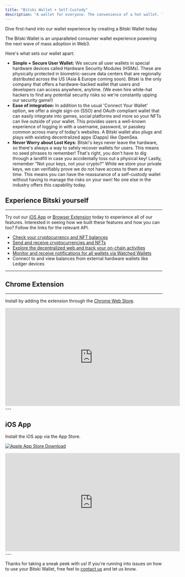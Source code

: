 ```yaml
---
title: "Bitski Wallet + Self-Custody"
description: "A wallet for everyone. The convenience of a hot wallet. The security of a cold wallet."
---
```


<Card title="Not a developer?" icon="wallet" href="https://user.bitski.com/login">Dive first-hand into our wallet experience by creating a Bitski Wallet today</Card>

The Bitski Wallet is an unparalleled consumer wallet experience powering the next wave of mass adoption in Web3.

Here's what sets our wallet apart:

- **Simple + Secure User Wallet:** We secure all user wallets in special
  hardware devices called Hardware Security Modules (HSMs). These are physically
  protected in biometric-secure data centers that are regionally distributed
  across the US (Asia & Europe coming soon). Bitski is the only company that
  offers a hardware-backed wallet that users and developers can access anywhere,
  anytime. (We even hire white-hat hackers to find any potential security risks
  so we're constantly upping our security game!)
- **Ease of integration:** In addition to the usual 'Connect Your Wallet' option,
  we offer a single sign-on (SSO) and OAuth compliant wallet that can easily integrate
  into games, social platforms and more so your NFTs can live outside of your wallet.
  This provides users a well-known experience of logging in with a username,
  password, or passkey common across many of today's websites. A Bitski wallet also
  plugs and plays with existing decentralized apps (Dapps) like OpenSea.
- **Never Worry about Lost Keys:** Bitski's keys never leave the hardware, so
  there's always a way to safely recover wallets for users. This means no seed
  phrases to remember! That's right, you don't have to dig through a landfill in case you
  accidentally toss out a physical key! Lastly, remember "Not your keys,
  not your crypto?" While we store your private keys, we can verifiably prove we do not
  have access to them at any time. This means you can have the reassurance of a self-custody
  wallet without having to manage the risks on your own! No one else in the
  industry offers this capability today.

## Experience Bitski yourself
---
Try out our [iOS App](https://apps.apple.com/us/app/bitski-wallet/id1587199538) or [Browser Extension](https://chrome.google.com/webstore/detail/bitski/feejiigddaafeojfddjjlmfkabimkell) today to experience all of our features. Interested in seeing how we built these features and how you can too? Follow the links for the relevant API.

- [Check your cryptocurrency and NFT balances](/wallet-as-a-service/wallet-experience-apis/get-v2-balances)
- [Send and receive cryptocurrencies and NFTs](/wallet-as-a-service/wallet-experience-apis/get-v1-transactions)
- [Explore the decentralized web and track your on-chain activities](/wallet-as-a-service/wallet-experience-apis/get-v2-activity)
- [Monitor and receive notifications for all wallets via Watched Wallets](/wallet-as-a-service/wallet-experience-apis/activity-webhooks)
- Connect to and view balances from external hardware wallets like Ledger devices
---

## Chrome Extension
---

Install by adding the extension through the [Chrome Web
Store](https://chrome.google.com/webstore/detail/bitski/feejiigddaafeojfddjjlmfkabimkell).

<iframe width="560" height="315" src="https://www.youtube-nocookie.com/embed/AKjYmvRhJ0w" title="YouTube video player" frameBorder="0" allow="accelerometer; autoplay; clipboard-write; encrypted-media; gyroscope; picture-in-picture; web-share" allowFullScreen></iframe>
---

## iOS App

Install the iOS app via the App Store.

[![Apple App Store Download](/assets/images/app-store-download.svg)](https://apps.apple.com/us/app/bitski-wallet/id1587199538)

<iframe width="560" height="315" src="https://www.youtube-nocookie.com/embed/MHB022CntXw" title="YouTube video player" frameBorder="0" allow="accelerometer; autoplay; clipboard-write; encrypted-media; gyroscope; picture-in-picture; web-share" allowFullScreen></iframe>
---

Thanks for taking a sneak peek with us! If you're running into issues on how
to use your Bitski Wallet, free feel to [contact us](mailto:hello@bitski.com)
and let us know.
